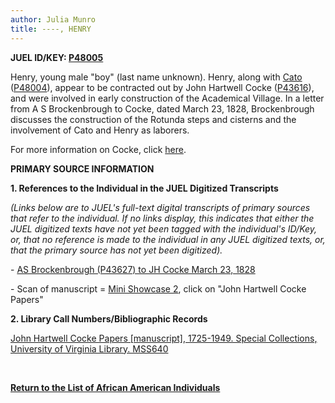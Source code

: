 ```yaml
---
author: Julia Munro
title: ----, HENRY
---
```

**JUEL ID/KEY: [P48005](http://juel.iath.virginia.edu/public_person?person=48005 "P48005")[  
](http://juel.iath.virginia.edu/public_person?person=47002 "P47002")**

Henry, young male "boy" (last name unknown). Henry, along with [Cato](http://juel.iath.virginia.edu/node/974 "----, CATO") ([P48004](http://juel.iath.virginia.edu/public_person?person=48004 "P48004")), appear to be contracted out by John Hartwell Cocke ([P43616](http://juel.iath.virginia.edu/public_person?person=43616 "P43616")), and were involved in early construction of the Academical Village. In a letter from A S Brockenbrough to Cocke, dated March 23, 1828, Brockenbrough discusses the construction of the Rotunda steps and cisterns and the involvement of Cato and Henry as laborers. 

For more information on Cocke, click [here](http://juel.iath.virginia.edu/node/648 "John Hartwell Cocke"). 

**PRIMARY SOURCE INFORMATION** 

**1\. References to the Individual in the JUEL Digitized Transcripts**

_(Links below are to JUEL's full-text digital transcripts of primary sources that refer to the individual. If no links display, this indicates that either the JUEL digitized texts have not yet been tagged with the individual's ID/Key, or, that no reference is made to the individual in any JUEL digitized texts, or, that the primary source has not yet been digitized)._   

  
\- [AS Brockenbrough (P43627) to JH Cocke March 23, 1828](http://juel.iath.virginia.edu/node/343?doc=/juel_display/letters/Cocke/Cocke_1828_03_23 "Letter to JH Cocke March 23, 1828")

\- Scan of manuscript = [Mini Showcase 2](http://juel.iath.virginia.edu/minishowcase2/ "Mini Showcase 2"), click on "John Hartwell Cocke Papers"

**2\. Library Call Numbers/Bibliographic Records**

[John Hartwell Cocke Papers \[manuscript\], 1725-1949. Special Collections, University of Virginia Library. MSS640](https://search.lib.virginia.edu/catalog/u2789185 "John Hartwell Cocke Papers")

 [](http://search.lib.virginia.edu/catalog/u6371432)

****[Return to the List of African American Individuals](http://juel.iath.virginia.edu/node/367 "Return to the List of African-American Individuals")****